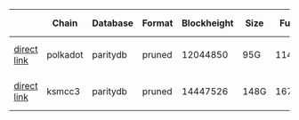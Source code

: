 |  | Chain    | Database   | Format | Blockheight | Size       | Full         | Creation date     |
| ------------------------| ----------- | -------- | ------- | ----------- | ---------- | ------------ | -------- |
| [direct link](http://snapshot.stakeworld.nl/paritydb-polkadot.lz4) | polkadot | paritydb | pruned | 12044850 | 95G | 114G | Wed 14 Sep @ 12:20 |
| [direct link](http://snapshot.stakeworld.nl/paritydb-ksmcc3.lz4) | ksmcc3 | paritydb | pruned | 14447526 | 148G | 167G | Wed 14 Sep @ 12:34 |
